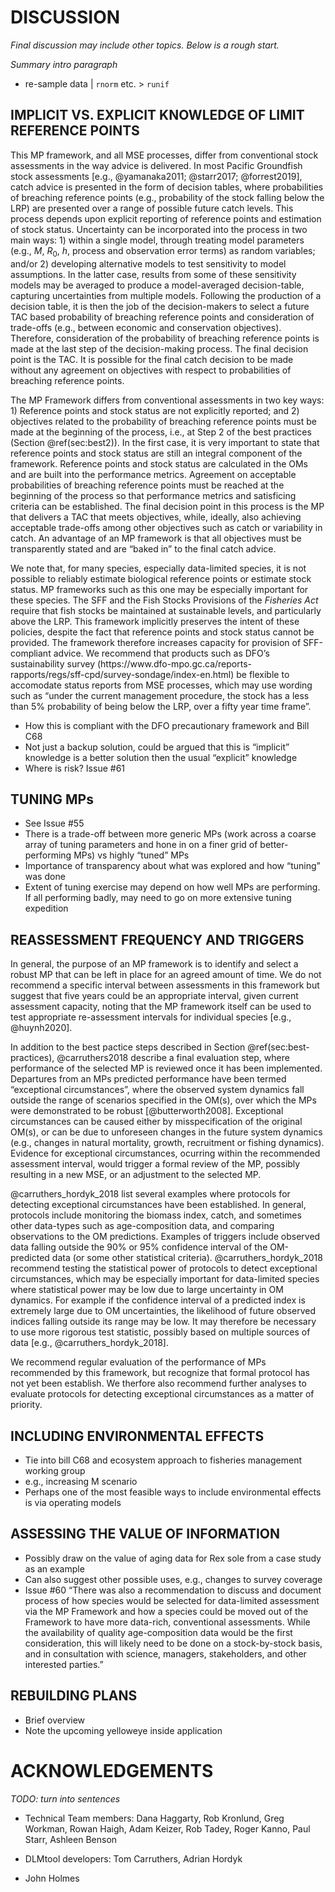 # DISCUSSION

*Final discussion may include other topics. Below is a rough start.*

*Summary intro paragraph*

<!-- Sean -->

* re-sample data | `rnorm` etc. > `runif`

## IMPLICIT VS. EXPLICIT KNOWLEDGE OF LIMIT REFERENCE POINTS

This MP framework, and all MSE processes, differ from conventional stock assessments in the way advice is delivered.
In most Pacific Groundfish stock assessments [e.g., @yamanaka2011; @starr2017; @forrest2019], catch advice is presented in the form of decision tables, where probabilities of breaching reference points (e.g., probability of the stock falling below the LRP) are presented over a range of possible future catch levels. 
This process depends upon explicit reporting of reference points and estimation of stock status.
Uncertainty can be incorporated into the process in two main ways: 1) within a single model, through treating model parameters (e.g., $M$, $R_0$, $h$, process and observation error terms) as random variables; and/or 2) developing alternative models to test sensitivity to model assumptions.
In the latter case, results from some of these sensitivity models may be averaged to produce a model-averaged decision-table, capturing uncertainties from multiple models.
Following the production of a decision table, it is then the job of the decision-makers to select a future TAC based probability of breaching reference points and consideration of trade-offs (e.g.,  between economic and conservation objectives).
Therefore, consideration of the probability of breaching reference points is made at the last step of the decision-making process.
The final decision point is the TAC.
It is possible for the final catch decision to be made without any agreement on objectives with respect to probabilities of breaching reference points.

The MP Framework differs from conventional assessments in two key ways: 1) Reference points and stock status are not explicitly reported; and 2) objectives related to the probability of breaching reference points must be made at the beginning of the process, i.e., at Step 2 of the best practices (Section \@ref(sec:best2)). 
In the first case, it is very important to state that reference points and stock status are still an integral component of the framework. 
Reference points and stock status are calculated in the OMs and are built into the performance metrics.
Agreement on acceptable probabilities of breaching reference points must be reached at the beginning of the process so that performance metrics and satisficing criteria can be established. 
The final decision point in this process is the MP that delivers a TAC that meets objectives, while, ideally, also achieving acceptable trade-offs among other objectives such as catch or variability in catch. 
An advantage of an MP framework is that all objectives must be transparently stated and are "baked in" to the final catch advice.

We note that, for many species, especially data-limited species, it is not possible to reliably estimate biological reference points or estimate stock status. 
MP frameworks such as this one may be especially important for these species. 
The SFF and the Fish Stocks Provisions of the *Fisheries Act* require that fish stocks be maintained at sustainable levels, and particularly above the LRP. 
This framework implicitly preserves the intent of these policies, despite the fact that reference points and stock status cannot be provided.
The framework therefore increases capacity for provision of SFF-compliant advice.
We recommend that products such as DFO's sustainability survey (https://www.dfo-mpo.gc.ca/reports-rapports/regs/sff-cpd/survey-sondage/index-en.html) be flexible to accomodate status reports from MSE processes, which may use wording such as "under the current management procedure, the stock has a less than 5% probability of being below the LRP, over a fifty year time frame".



<!-- From intro:
We emphasize that biological reference points and stock status, which are integral to the SFF and Fish Stocks provisions, are also integral to the MP Framework, even if they are not explicitly stated in the catch advice.
Instead reference points and stock status are incorporated into the OMs (see Appendix \@ref(app:dlmtool-om)) and management procedures are selected based on explicitly-defined probabilities of maintaining OM stock status above reference points.-->


* How this is compliant with the DFO precautionary framework and Bill C68
* Not just a backup solution, could be argued that this is "implicit" knowledge is a better solution then the usual "explicit" knowledge
* Where is risk? Issue #61

## TUNING MPs
* See Issue #55
* There is a trade-off between more generic MPs (work across a coarse array of tuning parameters and hone in on a finer grid of better-performing MPs) vs highly "tuned" MPs
* Importance of transparency about what was explored and how "tuning" was done
* Extent of tuning exercise may depend on how well MPs are performing. If all performing badly, may need to go on more extensive tuning expedition

## REASSESSMENT FREQUENCY AND TRIGGERS

In general, the purpose of an MP framework is to identify and select a robust MP that can be left in place for an agreed amount of time.
We do not recommend a specific interval between assessments in this framework but suggest that five years could be an appropriate interval, given current assessment capacity, noting that the MP framework itself can be used to test appropriate re-assessment intervals for individual species [e.g., @huynh2020].

In addition to the best pactice steps described in Section \@ref(sec:best-practices), @carruthers2018 describe a final evaluation step, where performance of the selected MP is reviewed once it has been implemented.
Departures from an MPs predicted performance have been termed "exceptional circumstances", where the observed system dynamics fall outside the range of scenarios specified in the OM(s), over which the MPs were demonstrated to be robust [@butterworth2008].
Exceptional circumstances can  be caused either by misspecification of the original OM(s), or can be due to unforeseen changes in the future system dynamics (e.g., changes in natural mortality, growth, recruitment or fishing dynamics). 
Evidence for exceptional circumstances, ocurring within the recommended assessment interval, would trigger a formal review of the MP, possibly resulting in a new MSE, or an adjustment to the selected MP.

@carruthers_hordyk_2018 list several examples where protocols for detecting exceptional circumstances have been established. 
In general, protocols include monitoring the biomass index, catch, and sometimes other data-types such as age-composition data, and comparing observations to the OM predictions.
Examples of triggers include observed data falling outside the 90% or 95% confidence interval of the OM-predicted data (or some other statistical criteria).
@carruthers_hordyk_2018 recommend testing the statistical power of protocols to detect exceptional circumstances, which may be especially important for data-limited species where statistical power may be low due to large uncertainty in OM dynamics. 
For example if the confidence interval of a predicted index is extremely large due to OM uncertainties, the likelihood of future observed indices falling outside its range may be low. 
It may therefore be necessary to use more rigorous test statistic, possibly based on multiple sources of data [e.g., @carruthers_hordyk_2018].

<!--TODo: RF has asked Rob and Brendan for info on protocols for Sablefish-->

We recommend regular evaluation of the performance of MPs recommended by this framework, but recognize that formal protocol has not yet been establish. 
We therfore also recommend further analyses to evaluate protocols for detecting exceptional circumstances as a matter of priority.

## INCLUDING ENVIRONMENTAL EFFECTS
<!-- RF -->
* Tie into bill C68 and ecosystem approach to fisheries management working group
* e.g., increasing M scenario
* Perhaps one of the most feasible ways to include environmental effects is via operating models

## ASSESSING THE VALUE OF INFORMATION

* Possibly draw on the value of aging data for Rex sole from a case study as an example
* Can also suggest other possible uses, e.g., changes to survey coverage
* Issue #60 "There was also a recommendation to discuss and document process of how species would be selected for data-limited assessment via the MP Framework and how a species could be moved out of the Framework to have more data-rich, conventional assessments. While the availability of quality age-composition data would be the first consideration, this will likely need to be done on a stock-by-stock basis, and in consultation with science, managers, stakeholders, and other interested parties."

## REBUILDING PLANS

* Brief overview
* Note the upcoming yelloweye inside application

\clearpage

# ACKNOWLEDGEMENTS

*TODO: turn into sentences*

- Technical Team members: Dana Haggarty, Rob Kronlund, Greg Workman, Rowan Haigh, Adam Keizer, Rob Tadey, Roger Kanno, Paul Starr, Ashleen Benson

- DLMtool developers: Tom Carruthers, Adrian Hordyk

- John Holmes
